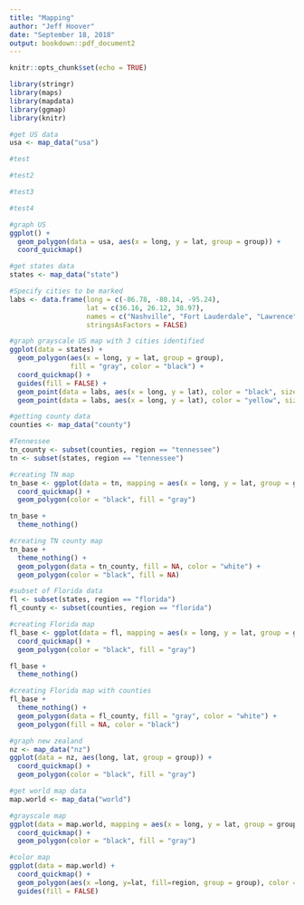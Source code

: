 ---
title: "Mapping"
author: "Jeff Hoover"
date: "September 18, 2018"
output: bookdown::pdf_document2
---

```{r setup, include=FALSE}
knitr::opts_chunk$set(echo = TRUE)
```

```{r echo = TRUE}
library(stringr)
library(maps)
library(mapdata)
library(ggmap)
library(knitr)

#get US data
usa <- map_data("usa")

#test

#test2

#test3

#test4

#graph US
ggplot() + 
  geom_polygon(data = usa, aes(x = long, y = lat, group = group)) + 
  coord_quickmap()

#get states data
states <- map_data("state")

#Specify cities to be marked
labs <- data.frame(long = c(-86.78, -80.14, -95.24), 
                   lat = c(36.16, 26.12, 38.97), 
                   names = c("Nashville", "Fort Lauderdale", "Lawrence"), 
                   stringsAsFactors = FALSE)

#graph grayscale US map with 3 cities identified
ggplot(data = states) + 
  geom_polygon(aes(x = long, y = lat, group = group), 
               fill = "gray", color = "black") + 
  coord_quickmap() +  
  guides(fill = FALSE) + 
  geom_point(data = labs, aes(x = long, y = lat), color = "black", size = 3) +
  geom_point(data = labs, aes(x = long, y = lat), color = "yellow", size = 2)

#getting county data
counties <- map_data("county")

#Tennessee
tn_county <- subset(counties, region == "tennessee")
tn <- subset(states, region == "tennessee")

#creating TN map
tn_base <- ggplot(data = tn, mapping = aes(x = long, y = lat, group = group)) +
  coord_quickmap() + 
  geom_polygon(color = "black", fill = "gray")

tn_base + 
  theme_nothing()

#creating TN county map
tn_base + 
  theme_nothing() + 
  geom_polygon(data = tn_county, fill = NA, color = "white") + 
  geom_polygon(color = "black", fill = NA)

#subset of Florida data
fl <- subset(states, region == "florida")
fl_county <- subset(counties, region == "florida")

#creating Florida map
fl_base <- ggplot(data = fl, mapping = aes(x = long, y = lat, group = group)) +
  coord_quickmap() +  
  geom_polygon(color = "black", fill = "gray")

fl_base + 
  theme_nothing()

#creating Florida map with counties
fl_base + 
  theme_nothing() + 
  geom_polygon(data = fl_county, fill = "gray", color = "white") + 
  geom_polygon(fill = NA, color = "black")

#graph new zealand
nz <- map_data("nz")
ggplot(data = nz, aes(long, lat, group = group)) +
  coord_quickmap() +  
  geom_polygon(color = "black", fill = "gray")

#get world map data
map.world <- map_data("world")

#grayscale map
ggplot(data = map.world, mapping = aes(x = long, y = lat, group = group)) +
  coord_quickmap() + 
  geom_polygon(color = "black", fill = "gray")

#color map
ggplot(data = map.world) + 
  coord_quickmap() + 
  geom_polygon(aes(x =long, y=lat, fill=region, group = group), color = "black") +
  guides(fill = FALSE)
```


